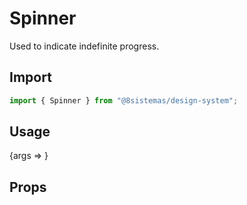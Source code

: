 
<Meta title="Feedback/Spinner" component={Spinner} />

# Spinner

Used to indicate indefinite progress.

## Import

```jsx
import { Spinner } from "@8sistemas/design-system";
```

## Usage

<Canvas>
    <Story name="Spinner" args={{ color: "gray", size: "display" }}>
        {args => <Spinner {...args} />}
    </Story>
</Canvas>

## Props

<ArgsTable of={Spinner} />

